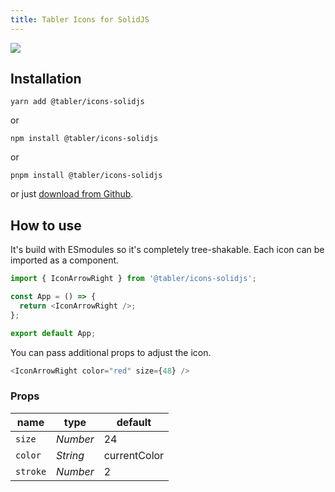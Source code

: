 ```yaml
---
title: Tabler Icons for SolidJS
---
```


![](https://raw.githubusercontent.com/tabler/tabler-icons/master/.github/packages/og-package-solidjs.png)


## Installation

```
yarn add @tabler/icons-solidjs
```

or

```
npm install @tabler/icons-solidjs
```

or

```
pnpm install @tabler/icons-solidjs
```

or just [download from Github](https://github.com/tabler/tabler-icons/releases).

## How to use

It's build with ESmodules so it's completely tree-shakable. Each icon can be imported as a component.

```js
import { IconArrowRight } from '@tabler/icons-solidjs';

const App = () => {
  return <IconArrowRight />;
};

export default App;
```

You can pass additional props to adjust the icon.

```js
<IconArrowRight color="red" size={48} />
```

### Props

| name          | type     | default      |
| ------------- | -------- | ------------ |
| `size`        | _Number_ | 24           |
| `color`       | _String_ | currentColor |
| `stroke`      | _Number_ | 2            |
